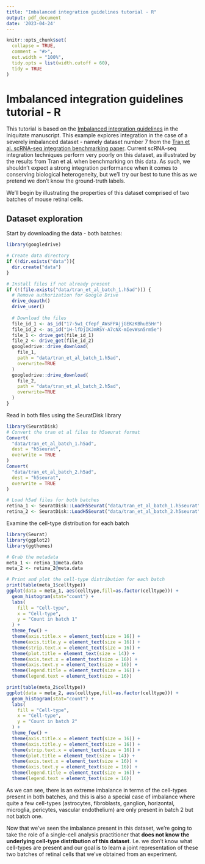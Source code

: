 ```yaml
---
title: "Imbalanced integration guidelines tutorial - R"
output: pdf_document
date: '2023-04-24'
---
```


```r
knitr::opts_chunk$set(
  collapse = TRUE,
  comment = "#>",
  out.width = "100%",
  tidy.opts = list(width.cutoff = 60),
  tidy = TRUE
)
```


# Imbalanced integration guidelines tutorial - R 

This tutorial is based on the [Imbalanced integration guidelines](https://www.biorxiv.org/content/10.1101/2022.10.06.511156v3.full) in the Iniquitate manuscript. This example explores integration in the case of a severely imbalanced dataset - namely dataset number 7 from the [Tran et al. scRNA-seq integration benchmarking paper](https://genomebiology.biomedcentral.com/articles/10.1186/s13059-019-1850-9#availability-of-data-and-materials). Current scRNA-seq integration techniques perform very poorly on this dataset, as illustrated by the results from Tran et al. when benchmarking on this data. As such, we shouldn't expect a strong integration performance when it comes to conserving biological heterogeneity, but we'll try our best to tune this as we pretend we don't know the ground-truth labels. 

We'll begin by illustrating the properties of this dataset comprised of two batches of mouse retinal cells. 

## Dataset exploration 

Start by downloading the data - both batches:
```r
library(googledrive)

# Create data directory
if (!dir.exists("data")){
  dir.create("data")  
}

# Install files if not already present
if (!(file.exists("data/tran_et_al_batch_1.h5ad"))) {    
  # Remove authorization for Google Drive
  drive_deauth()
  drive_user()
  
  # Download the files
  file_id_1 <- as_id("17-5w1_Cfepf_AWsFPAjjGEKzKBhuB5Hr")
  file_id_2 <- as_id("1H-lfDjIKJmRSY-A7cNX-mIevWsn5rm5e")
  file_1 <- drive_get(file_id_1)
  file_2 <- drive_get(file_id_2)
  googledrive::drive_download(
    file_1, 
    path = "data/tran_et_al_batch_1.h5ad", 
    overwrite=TRUE
  )
  googledrive::drive_download(
    file_2,
    path = "data/tran_et_al_batch_2.h5ad",
    overwrite=TRUE
  )
}
```

Read in both files using the SeuratDisk library
```r
library(SeuratDisk)
# Convert the tran et al files to h5seurat format
Convert(
  "data/tran_et_al_batch_1.h5ad", 
  dest = "h5seurat", 
  overwrite = TRUE
)
Convert(
  "data/tran_et_al_batch_2.h5ad",
  dest = "h5seurat",
  overwrite = TRUE
)

# Load h5ad files for both batches
retina_1 <- SeuratDisk::LoadH5Seurat("data/tran_et_al_batch_1.h5seurat")
retina_2 <- SeuratDisk::LoadH5Seurat("data/tran_et_al_batch_2.h5seurat")
```

Examine the cell-type distribution for each batch
```r
library(Seurat)
library(ggplot2)
library(ggthemes)

# Grab the metadata
meta_1 <- retina_1@meta.data
meta_2 <- retina_2@meta.data

# Print and plot the cell-type distribution for each batch
print(table(meta_1$celltype))
ggplot(data = meta_1, aes(celltype,fill=as.factor(celltype))) + 
  geom_histogram(stat="count") +
  labs(
    fill = "Cell-type",
    x = "Cell-type",
    y = "Count in batch 1"
  ) +
  theme_few() +
  theme(axis.title.x = element_text(size = 16)) +
  theme(axis.title.y = element_text(size = 16)) +
  theme(strip.text.x = element_text(size = 16)) +
  theme(plot.title = element_text(size = 14)) +
  theme(axis.text.x = element_text(size = 16)) +
  theme(axis.text.y = element_text(size = 16)) +
  theme(legend.title = element_text(size = 16)) +
  theme(legend.text = element_text(size = 16))

print(table(meta_2$celltype))
ggplot(data = meta_2, aes(celltype,fill=as.factor(celltype))) + 
  geom_histogram(stat="count") +
  labs(
    fill = "Cell-type",
    x = "Cell-type",
    y = "Count in batch 2"
  ) +
  theme_few() +
  theme(axis.title.x = element_text(size = 16)) +
  theme(axis.title.y = element_text(size = 16)) +
  theme(strip.text.x = element_text(size = 16)) +
  theme(plot.title = element_text(size = 14)) +
  theme(axis.text.x = element_text(size = 16)) +
  theme(axis.text.y = element_text(size = 16)) +
  theme(legend.title = element_text(size = 16)) +
  theme(legend.text = element_text(size = 16))
```
As we can see, there is an extreme imbalance in terms of the cell-types present in both batches, and this is also a special case of imbalance where quite a few cell-types (astrocytes, fibroblasts, ganglion, horizontal, microglia, pericytes, vascular endothelium) are only present in batch 2 but not batch one.

Now that we've seen the imbalance present in this dataset, we're going to take the role of a single-cell analysis practitioner that **does not know the underlying cell-type distribution of this dataset**. I.e. we don't know what cell-types are present and our goal is to learn a joint representation of these two batches of retinal cells that we've obtained from an experiment.  
